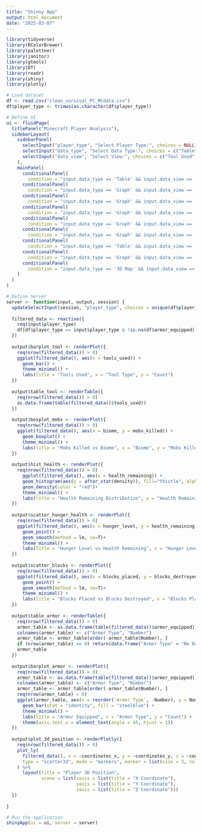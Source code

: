 ```yaml
---
title: "Shinny App"
output: html_document
date: "2025-03-07"
---
```


```r
library(tidyverse)
library(RColorBrewer)
library(paletteer)
library(janitor)
library(gtools)
library(DT)
library(readr)
library(shiny)
library(plotly)
```
```r

# Load dataset
df <- read.csv("clean_survival_PC_MCdata.csv")
df$player_type <- trimws(as.character(df$player_type))

# Define UI
ui <- fluidPage(
  titlePanel("Minecraft Player Analysis"),
  sidebarLayout(
    sidebarPanel(
      selectInput("player_type", "Select Player Type:", choices = NULL),
      selectInput("data_type", "Select Data Type:", choices = c("Table", "Graph", "3D Map")),
      selectInput("data_view", "Select View:", choices = c("Tool Used", "Mobs Killed vs Biome", "Health Remaining Distribution", "Hunger vs Health", "Blocks Placed vs Destroyed", "Armor Equipped", "Player 3D Position"))
    ),
    mainPanel(
      conditionalPanel(
        condition = "input.data_type == 'Table' && input.data_view == 'Tool Used'", tableOutput("table_tool")),
      conditionalPanel(
        condition = "input.data_type == 'Graph' && input.data_view == 'Tool Used'", plotOutput("barplot_tool")),
      conditionalPanel(
        condition = "input.data_type == 'Graph' && input.data_view == 'Mobs Killed vs Biome'", plotOutput("boxplot_mobs")),
      conditionalPanel(
        condition = "input.data_type == 'Graph' && input.data_view == 'Health Remaining Distribution'", plotOutput("hist_health")),
      conditionalPanel(
        condition = "input.data_type == 'Graph' && input.data_view == 'Hunger vs Health'", plotOutput("scatter_hunger_health")),
      conditionalPanel(
        condition = "input.data_type == 'Graph' && input.data_view == 'Blocks Placed vs Destroyed'", plotOutput("scatter_blocks")),
      conditionalPanel(
        condition = "input.data_type == 'Table' && input.data_view == 'Armor Equipped'", tableOutput("table_armor")),
      conditionalPanel(
        condition = "input.data_type == 'Graph' && input.data_view == 'Armor Equipped'", plotOutput("barplot_armor")),
      conditionalPanel(
        condition = "input.data_type == '3D Map' && input.data_view == 'Player 3D Position'", plotlyOutput("plot_3d_position"))
    )
  )
)

# Define Server
server <- function(input, output, session) {
  updateSelectInput(session, "player_type", choices = unique(df$player_type)) 
  
  filtered_data <- reactive({
    req(input$player_type)
    df[df$player_type == input$player_type & !is.na(df$armor_equipped), ]
  })
  
  output$barplot_tool <- renderPlot({
    req(nrow(filtered_data()) > 0)
    ggplot(filtered_data(), aes(x = tools_used)) +
      geom_bar() +
      theme_minimal() +
      labs(title = "Tools Used", x = "Tool Type", y = "Count")
  })
  
  output$table_tool <- renderTable({
    req(nrow(filtered_data()) > 0)
    as.data.frame(table(filtered_data()$tools_used))
  })
  
  output$boxplot_mobs <- renderPlot({
    req(nrow(filtered_data()) > 0)
    ggplot(filtered_data(), aes(x = biome, y = mobs_killed)) +
      geom_boxplot() +
      theme_minimal() +
      labs(title = "Mobs Killed vs Biome", x = "Biome", y = "Mobs Killed")
  })
  
  output$hist_health <- renderPlot({
    req(nrow(filtered_data()) > 0)
      ggplot(filtered_data(), aes(x = health_remaining)) +
      geom_histogram(aes(y = after_stat(density)), fill="thistle", alpha = 0.4, color = "black")+
      geom_density(color = "red")+
      theme_minimal() +
      labs(title = "Health Remaining Distribution", x = "Health Remaining")
  })
  
  output$scatter_hunger_health <- renderPlot({
    req(nrow(filtered_data()) > 0)
    ggplot(filtered_data(), aes(x = hunger_level, y = health_remaining)) +
      geom_point() +
      geom_smooth(method = lm, se=T)+
      theme_minimal() +
      labs(title = "Hunger Level vs Health Remaining", x = "Hunger Level", y = "Health Remaining")
  })
  
  output$scatter_blocks <- renderPlot({
    req(nrow(filtered_data()) > 0)
    ggplot(filtered_data(), aes(x = blocks_placed, y = blocks_destroyed)) +
      geom_point() +
      geom_smooth(method = lm, se=T)+
      theme_minimal() +
      labs(title = "Blocks Placed vs Blocks Destroyed", x = "Blocks Placed", y = "Blocks Destroyed")
  })
  
  output$table_armor <- renderTable({
    req(nrow(filtered_data()) > 0)
    armor_table <- as.data.frame(table(filtered_data()$armor_equipped))
    colnames(armor_table) <- c("Armor Type", "Number")
    armor_table <- armor_table[order(-armor_table$Number), ]
    if (nrow(armor_table) == 0) return(data.frame("Armor Type" = "No Data", "Number" = 0))
    armor_table
  })
  
  output$barplot_armor <- renderPlot({
    req(nrow(filtered_data()) > 0)
    armor_table <- as.data.frame(table(filtered_data()$armor_equipped))
    colnames(armor_table) <- c("Armor Type", "Number")
    armor_table <- armor_table[order(-armor_table$Number), ]
    req(nrow(armor_table) > 0)
    ggplot(armor_table, aes(x = reorder(`Armor Type`, -Number), y = Number)) +
      geom_bar(stat = "identity", fill = "steelblue") +
      theme_minimal() +
      labs(title = "Armor Equipped", x = "Armor Type", y = "Count") +
      theme(axis.text.x = element_text(angle = 45, hjust = 1))
  })
  
  output$plot_3d_position <- renderPlotly({
    req(nrow(filtered_data()) > 0)
    plot_ly(
      filtered_data(), x = ~coordinates_x, y = ~coordinates_y, z = ~coordinates_z,
      type = "scatter3d", mode = "markers", marker = list(size = 3, color = 'blue')
    ) %>%
      layout(title = "Player 3D Position",
             scene = list(xaxis = list(title = "X Coordinate"),
                          yaxis = list(title = "Y Coordinate"),
                          zaxis = list(title = "Z Coordinate")))
  })
  
}

# Run the application 
shinyApp(ui = ui, server = server)
```

